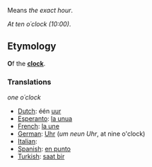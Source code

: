 Means ''the exact hour''.

''At ten o´clock (10:00)''.

==Etymology==

'''O'''f the '''[[clock]]'''. 

===Translations===

''one o´clock''

*[[Dutch]]: één [[uur]]
*[[Esperanto]]: [[la unua]]
*[[French]]: [[la une]]
*[[German]]: [[Uhr]] (''um neun Uhr'', at nine o'clock)
*[[Italian]]: [[]]
*[[Spanish]]: [[en punto]]
*[[Turkish]]: [[saat bir]]